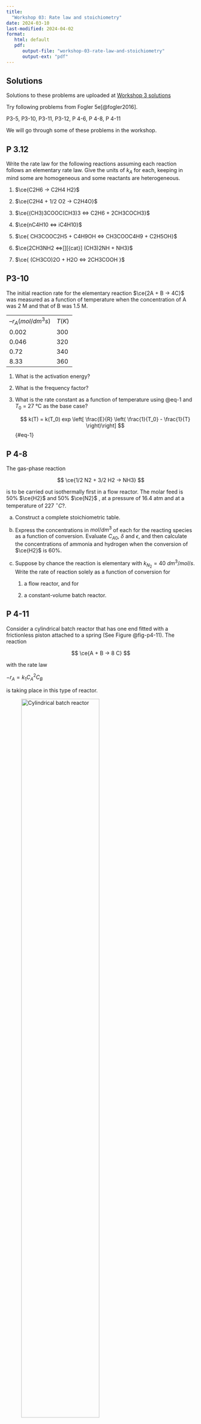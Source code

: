 ```yaml
---
title: 
  "Workshop 03: Rate law and stoichiometry"
date: 2024-03-10
last-modified: 2024-04-02
format: 
   html: default
   pdf:
      output-file: "workshop-03-rate-law-and-stoichiometry"
      output-ext: "pdf"
---
```



::: {.content-visible when-format="html"}


::: {.callout-note}
## Solutions

Solutions to these problems are uploaded at [Workshop 3 solutions](./solutions.qmd)

:::

:::

Try following problems from Fogler 5e[@fogler2016].

P3-5, P3-10, P3-11, P3-12, P 4-6, P 4-8, P 4-11

We will go through some of these problems in the workshop. 

## P 3.12

Write the rate law for the following reactions assuming each reaction follows
an elementary rate law. Give the units of $k_A$ for each, keeping in mind some are
homogeneous and some reactants are heterogeneous.

1. $\ce{C2H6 -> C2H4 H2}$

2. $\ce{C2H4 + 1/2 O2 -> C2H4O}$

3. $\ce{(CH3)3COOC(CH3)3 <=> C2H6 + 2CH3COCH3}$

4. $\ce{nC4H10 <=> iC4H10}$

5. $\ce{ CH3COOC2H5 + C4H9OH <=> CH3COOC4H9 + C2H5OH}$

6. $\ce{2CH3NH2 <=>[][{cat}] (CH3)2NH + NH3}$

7. $\ce{ (CH3CO)2O + H2O <=> 2CH3COOH }$


## P3-10

The initial reaction rate for the elementary reaction $\ce{2A + B -> 4C}$ was
measured as a function of temperature when the concentration of A was 2 M and
that of B was 1.5 M.

|||
|-|-|
|$–r_A (mol/dm^3 s)$ | $T(K)$|
| 0.002 | 300 |
| 0.046 | 320 |
| 0.72 | 340 |
| 8.33 | 360 |

1. What is the activation energy?

2. What is the frequency factor?

3. What is the rate constant as a function of temperature using @eq-1 and $T_0$
   = 27 &deg;C as the base case?

   $$
   k(T) = k(T_0) exp \left[ \frac{E}{R} \left( \frac{1}{T_0} - \frac{1}{T} \right)\right]
   $${#eq-1}


## P 4-8

The gas-phase reaction

$$
\ce{1/2 N2 + 3/2 H2 -> NH3}
$$

is to be carried out isothermally first in a flow reactor.
The molar feed is 50% $\ce{H2}$ and 50% $\ce{N2}$ , at a pressure of 16.4 atm
and at a temperature of $227 \ ^{\circ}C$?.

(a) Construct a complete stoichiometric table.

(b) Express the concentrations in $mol/dm^3$ of each for the reacting species
    as a function of conversion. Evaluate $C_{A0}$, $\delta$ and $\epsilon$,
    and then calculate the concentrations of ammonia and hydrogen when the
    conversion of $\ce{H2}$ is 60%.

(c) Suppose by chance the reaction is elementary with $k_{N_2} = 40 \ dm^3
    /mol/s$. Write the rate of reaction solely as a function of conversion for

    (1) a flow reactor, and for

    (2) a constant-volume batch reactor.

## P 4-11

Consider a cylindrical batch reactor that has one end fitted with a
frictionless piston attached to a spring (See Figure @fig-p4-11). The reaction

$$
\ce{A + B -> 8 C}
$$

with the rate law

$-r_A = k_1 C_A^2 C_B$

is taking place in this type of reactor.

::: {.content-visible when-format="html"}

![Cylindrical batch reactor](../../../assets/images/fig_p4.11_o.png){#fig-p4-11 width=70%}

:::

::: {.content-visible unless-format="html"}

![Cylindrical batch reactor](../../../assets/images/fig_p4.11_o.png){#fig-p4-11}

:::


(a) Write the rate law solely as a function of conversion, numerically
    evaluating all possible symbols.

(b) What is the conversion and rate of reaction when $V=0.2 \ ft^3$ ?

Additional information:

Equal moles of A and B are present at $t_0$

Initial volume: $0.15 \ ft^3$

Value of $k_1 : 1.0 \ (ft^3 /lb mol)^2 \cdot s^{-1}$

The spring constant is such that the relationship between the volume of the
reactor and pressure within the reactor is

$V = (0.1)\ (P)$   (V in $ft^3$ , P in $atm$)

Temperature of system (considered constant): $140 \ ^{\circ}F$

Gas constant: $0.73 \ ft^3 atm/lb mol \cdot ^{\circ}R$


